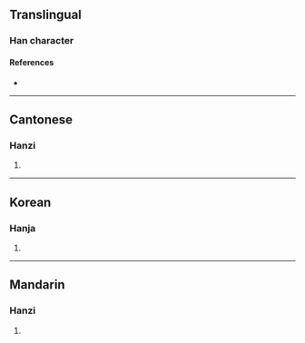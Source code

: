 {{character info}}
==Translingual==

===Han character===
{{Han char|rn=86|rad=火|as=16|sn=20|four=98853|canj=FTGS|ids=⿰火羲}}

====References====
* {{Han ref|kx=0687.030|dkj=19576|dj=1099.250|hdz=32247.120|uh=7214|ud=29204|bh=F46B|bd=62571}}

----

==Cantonese==

===Hanzi===
{{yue-hanzi|jyut=|y=hei1}}

# {{rfdef|yue|sort=火16}}

----

==Korean==

===Hanja===
{{ko-hanja|hangeul=희|eumhun=|rv=hui|mr=hŭi|y=huy}}

# {{rfdef|ko|sort=火16}}

----

==Mandarin==

===Hanzi===
{{cmn-hanzi|pin=[[shuò]] ([[shuo4]]), [[xī]] ([[xi1]])|wg=shuo<sup>4</sup>, hsi<sup>1</sup>}}

# {{rfdef|cmn|sort=火16}}